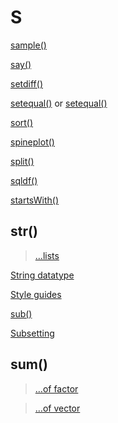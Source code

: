 # S {-}

[sample()](https://linkedin-learning.pxf.io/rweekly_random)

[say()](https://linkedin-learning.pxf.io/rweekly_cowsay)

[setdiff()](https://linkedin-learning.pxf.io/Rweekly_setsUnionInterDiff)

[setequal()](https://linkedin-learning.pxf.io/Rweekly_setsUnionInterDiff) or [setequal()](https://linkedin-learning.pxf.io/rweekly_equalIn)

[sort()](https://linkedin-learning.pxf.io/rweekly_sortmerge)

[spineplot()](https://linkedin-learning.pxf.io/rweekly_spineplot)

[split()](https://linkedin-learning.pxf.io/rweekly_split)

[sqldf()](https://linkedin-learning.pxf.io/rweekly_sqldf)

[startsWith()](https://linkedin-learning.pxf.io/rweekly_simplestringmatch)

## str(){-}

> [...lists](https://linkedin-learning.pxf.io/rweekly_lists)

[String datatype](https://linkedin-learning.pxf.io/rweekly_atomics)

[Style guides](https://linkedin-learning.pxf.io/rweekly_styleguides)

[sub()](https://linkedin-learning.pxf.io/rweekly_grep)

[Subsetting](https://linkedin-learning.pxf.io/rweekly_subset)

## sum(){-}

> [...of factor](https://linkedin-learning.pxf.io/rweekly_factor)

> [...of vector](https://linkedin-learning.pxf.io/rwkly_vector)
